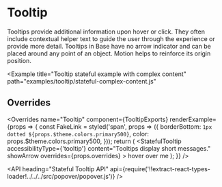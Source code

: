 <!--
Copyright (c) 2018-2019 Uber Technologies, Inc.

This source code is licensed under the MIT license found in the
LICENSE file in the root directory of this source tree.
-->





# Tooltip

Tooltips provide additional information upon hover or click. They often include
contextual helper text to guide the user through the experience or provide more detail.
Tooltips in Base have no arrow indicator and can be placed around any point of an object.
Motion helps to reinforce its origin position.

<Example title="Tooltip stateful example" path="examples/tooltip/stateful.js">
  <Stateful />
</Example>

<Example
  title="Tooltip stateful example with complex content"
  path="examples/tooltip/stateful-complex-content.js"
>
  <StatefulComplexContent />
</Example>

## Overrides

<Overrides
  name="Tooltip"
  component={TooltipExports}
  renderExample={props => {
    const FakeLink = styled('span', props => ({
      borderBottom: `1px dotted ${props.$theme.colors.primary500}`,
      color: props.$theme.colors.primary500,
    }));
    return (
      <StatefulTooltip
        accessibilityType={'tooltip'}
        content="Tooltips display short messages."
        showArrow
        overrides={props.overrides}
      >
        <FakeLink tabIndex={0}>hover over me</FakeLink>
      </StatefulTooltip>
    );
  }}
/>

<API
  heading="Stateful Tooltip API"
  api={require('!!extract-react-types-loader!../../../src/popover/popover.js')}
/>
